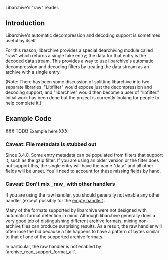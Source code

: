 Libarchive's "raw" reader.

== Introduction ==

Libarchive's automatic decompression and decoding support is sometimes useful by itself.

For this reason, libarchive provides a special dearchiving module called "raw" which returns a single fake entry; the data for that entry is the decoded data stream.
This provides a way to use libarchive's automatic decompression and decoding filters by treating the data stream as an archive with a single entry.

(Note:  There has been some discussion of splitting libarchive into two separate libraries.  "Libfilter" would expose just the decompression and decoding support, and "libarchive" would then become a user of "libfilter."  Initial work has been done but the project is currently looking for people to help complete it.)

== Example Code ==

XXX TODO Example here XXX

=== Caveat: File metadata is stubbed out ===

Since 3.4.0, Some entry metadata can be populated from filters that support it, such as the gzip filter. If you are using an older version or the filter does not support this, the single entry will have the name "data" and all other fields will be unset. You'll need to account for these missing fields by hand.

=== Caveat: Don't mix _raw_ with other handlers ===

If you are using the raw handler, you should generally not enable any other handler (except possibly for the [[FormatEmpty|empty handler]]).

Many of the formats supported by libarchive were not designed with automatic format detection in mind.
Although libarchive generally does a very good job of distinguishing different archive formats, mixing non-archive files can produce surprising results.
As a result, the raw handler will often lose the bid because a file happens to have a pattern of bytes similar to that of one of the supported archive formats.

In particular, the raw handler is not enabled by `archive_read_support_format_all`.